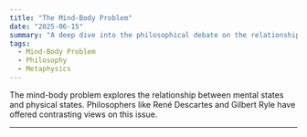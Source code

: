 ```yaml
---
title: "The Mind-Body Problem"
date: "2025-06-15"
summary: "A deep dive into the philosophical debate on the relationship between mind and body."
tags:
  - Mind-Body Problem
  - Philosophy
  - Metaphysics
---
```


The mind-body problem explores the relationship between mental states and physical states. Philosophers like René Descartes and Gilbert Ryle have offered contrasting views on this issue.

---
